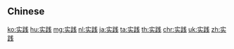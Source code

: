 {{also|實踐}}
==Chinese==
{{zh-see|實踐}}

[[ko:实践]]
[[hu:实践]]
[[mg:实践]]
[[nl:实践]]
[[ja:实践]]
[[ta:实践]]
[[th:实践]]
[[chr:实践]]
[[uk:实践]]
[[zh:实践]]